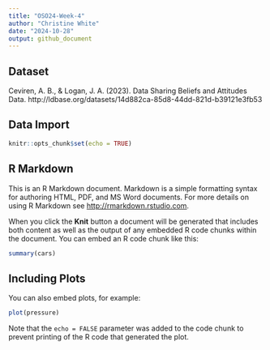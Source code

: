 ```yaml
---
title: "OSO24-Week-4"
author: "Christine White"
date: "2024-10-28"
output: github_document
---
```


## Dataset
Ceviren, A. B., & Logan, J. A. (2023). Data Sharing Beliefs and Attitudes Data. http://ldbase.org/datasets/14d882ca-85d8-44dd-821d-b39121e3fb53

## Data Import

```r
knitr::opts_chunk$set(echo = TRUE)
```

## R Markdown

This is an R Markdown document. Markdown is a simple formatting syntax for authoring HTML, PDF, and MS Word documents. For more details on using R Markdown see <http://rmarkdown.rstudio.com>.

When you click the **Knit** button a document will be generated that includes both content as well as the output of any embedded R code chunks within the document. You can embed an R code chunk like this:

```r
summary(cars)
```

## Including Plots

You can also embed plots, for example:

```r
plot(pressure)
```

Note that the `echo = FALSE` parameter was added to the code chunk to prevent printing of the R code that generated the plot.
